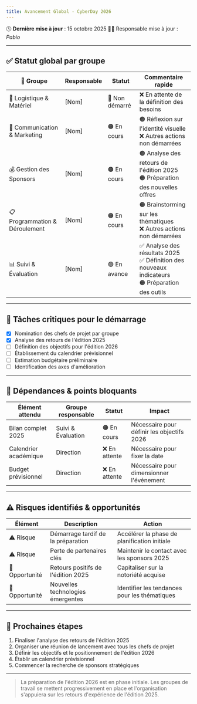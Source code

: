 ```yaml
---
title: Avancement Global - CyberDay 2026
---
```


🕓 **Dernière mise à jour** : 15 octobre 2025
🧑‍💻 Responsable mise à jour : *Pabio*

---

## ✅ Statut global par groupe

| 📌 Groupe | Responsable | Statut | Commentaire rapide |
|-----------|------------|--------|-------------------|
| 🔧 Logistique & Matériel | [Nom] | 🔴 Non démarré | ❌ En attente de la définition des besoins |
| 📣 Communication & Marketing | [Nom] | 🟠 En cours | 🟠 Réflexion sur l'identité visuelle <br />❌ Autres actions non démarrées |
| 💰 Gestion des Sponsors | [Nom] | 🟠 En cours | 🟠 Analyse des retours de l'édition 2025 <br />🟠 Préparation des nouvelles offres |
| 📋 Programmation & Déroulement | [Nom] | 🟠 En cours | 🟠 Brainstorming sur les thématiques <br />❌ Autres actions non démarrées |
| 📊 Suivi & Évaluation | [Nom] | 🟢 En avance | ✅ Analyse des résultats 2025 <br />✅ Définition des nouveaux indicateurs <br />🟠 Préparation des outils |

---

## 📍 Tâches critiques pour le démarrage

- [x] Nomination des chefs de projet par groupe
- [x] Analyse des retours de l'édition 2025
- [ ] Définition des objectifs pour l'édition 2026
- [ ] Établissement du calendrier prévisionnel
- [ ] Estimation budgétaire préliminaire
- [ ] Identification des axes d'amélioration

---

## 🔗 Dépendances & points bloquants

| Élément attendu | Groupe responsable | Statut | Impact |
|-----------------|-------------------|--------|--------|
| Bilan complet 2025 | Suivi & Évaluation | 🟠 En cours | Nécessaire pour définir les objectifs 2026 |
| Calendrier académique | Direction | ❌ En attente | Nécessaire pour fixer la date |
| Budget prévisionnel | Direction | ❌ En attente | Nécessaire pour dimensionner l'événement |

---

## ⚠️ Risques identifiés & opportunités

| Élément | Description | Action |
|---------|------------|--------|
| ⚠️ Risque | Démarrage tardif de la préparation | Accélérer la phase de planification initiale |
| ⚠️ Risque | Perte de partenaires clés | Maintenir le contact avec les sponsors 2025 |
| 🚀 Opportunité | Retours positifs de l'édition 2025 | Capitaliser sur la notoriété acquise |
| 🚀 Opportunité | Nouvelles technologies émergentes | Identifier les tendances pour les thématiques |

---

## 📌 Prochaines étapes

1. Finaliser l'analyse des retours de l'édition 2025
2. Organiser une réunion de lancement avec tous les chefs de projet
3. Définir les objectifs et le positionnement de l'édition 2026
4. Établir un calendrier prévisionnel
5. Commencer la recherche de sponsors stratégiques

---

> La préparation de l'édition 2026 est en phase initiale. Les groupes de travail se mettent progressivement en place et l'organisation s'appuiera sur les retours d'expérience de l'édition 2025.

